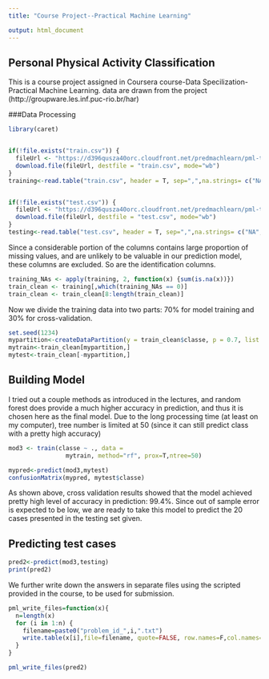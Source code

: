 ```yaml
---
title: "Course Project--Practical Machine Learning"

output: html_document
---
```

## Personal Physical Activity Classification
This is a course project assigned in Coursera course-Data Specilization-Practical Machine Learning. data are drawn from the project (http://groupware.les.inf.puc-rio.br/har)

###Data Processing
```r
library(caret)


if(!file.exists("train.csv")) {
  fileUrl <- "https://d396qusza40orc.cloudfront.net/predmachlearn/pml-training.csv"
  download.file(fileUrl, destfile = "train.csv", mode="wb")
}
training<-read.table("train.csv", header = T, sep=",",na.strings= c("NA",""," "))


if(!file.exists("test.csv")) {
  fileUrl <- "https://d396qusza40orc.cloudfront.net/predmachlearn/pml-testing.csv"
  download.file(fileUrl, destfile = "test.csv", mode="wb")
}
testing<-read.table("test.csv", header = T, sep=",",na.strings= c("NA",""," "))
```

Since a considerable portion of the columns contains large proportion of missing values, and are unlikely to be valuable in our prediction model, these columns are excluded. So are the identification columns.


```r
training_NAs <- apply(training, 2, function(x) {sum(is.na(x))})
train_clean <- training[,which(training_NAs == 0)]
train_clean <- train_clean[8:length(train_clean)]
```

Now we divide the training data into two parts: 70% for model training and 30% for cross-validation.
```r
set.seed(1234)
mypartition<-createDataPartition(y = train_clean$classe, p = 0.7, list = FALSE)
mytrain<-train_clean[mypartition,]
mytest<-train_clean[-mypartition,]

```

## Building Model 
I tried out a couple methods as introduced in the lectures, and random forest does provide a much higher accuracy in prediction, and thus it is chosen here as the final model. Due to the long processing time (at least on my computer), tree number is limited at 50 (since it can still predict class with a pretty high accuracy)
```r
mod3 <- train(classe ~ ., data =
                mytrain, method="rf", prox=T,ntree=50)

mypred<-predict(mod3,mytest)
confusionMatrix(mypred, mytest$classe)

```
As shown above, cross validation results showed that the model achieved pretty high level of accuracy in prediction: 99.4%. Since out of sample error is expected to be low, we are ready to take this model to predict the 20 cases presented in the testing set given.

## Predicting test cases
```r
pred2<-predict(mod3,testing)
print(pred2)
```

We further write down the answers in separate files using the scripted provided in the course, to be used for submission.
```r
pml_write_files=function(x){
  n=length(x)
  for (i in 1:n) {
    filename=paste0("problem_id_",i,".txt")
    write.table(x[i],file=filename, quote=FALSE, row.names=F,col.names=F)
  }
}

pml_write_files(pred2)
```
